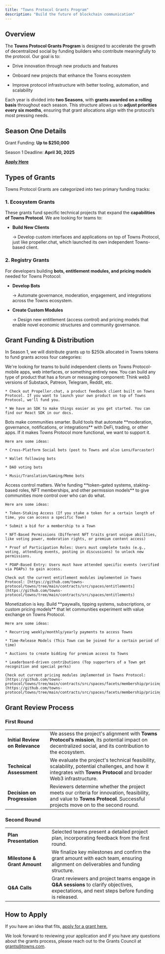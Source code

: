 ```yaml
---
title: "Towns Protocol Grants Program"
description: "Build the future of blockchain communication"
---
```


## **Overview**

The **Towns Protocol Grants Program** is designed to accelerate the growth of decentralized social by funding builders who contribute meaningfully to the protocol. Our goal is to:

* Drive innovation through new products and features

* Onboard new projects that enhance the Towns ecosystem

* Improve protocol infrastructure with better tooling, automation, and scalability

Each year is divided into **two Seasons**, with **grants awarded on a rolling basis** throughout each season. This structure allows us to **adjust priorities every six months**, ensuring that grant allocations align with the protocol’s most pressing needs.

## Season One Details

Grant Funding: **Up to $250,000** 

Season 1 Deadline: **April 30, 2025**

[**Apply Here**](https://hntlabs.deform.cc/grants)

## **Types of Grants**

Towns Protocol Grants are categorized into two primary funding tracks:

### **1. Ecosystem Grants**&#x20;

These grants fund specific technical projects that expand the **capabilities of Towns Protocol**. We are looking for teams to:

* **Build New Clients**

  → Develop custom interfaces and applications on top of Towns Protocol, just like propeller.chat, which launched its own independent Towns-based client.

### **2. Registry Grants**

For developers building **bots, entitlement modules, and pricing models** needed for Towns Protocol:

* **Develop Bots**

  → Automate governance, moderation, engagement, and integrations across the Towns ecosystem.

* **Create Custom Modules**

  → Design new entitlement (access control) and pricing models that enable novel economic structures and community governance.

## **Grant Funding & Distribution**

In Season 1, we will distribute grants up to $250k allocated in Towns tokens to fund grants across four categories:

<AccordionGroup>
  <Accordion title="Building New Clients" defaultOpen={false}>
    We're looking for teams to build independent clients on Towns Protocol-mobile apps, web interfaces, or something entirely new. You can build any type of product that has a forum or messaging component: Think web3 versions of Substack, Patreon, Telegram, Reddit, etc.

    * Check out Propeller.chat, a product feedback client built on Towns Protocol. If you want to launch your own product on top of Towns Protocol, we'll fund you.

    * We have an SDK to make things easier as you get started. You can find our React SDK in our docs.
  </Accordion>

  <Accordion title="Building Bots " defaultOpen={false}>
    Bots make communities smarter. Build tools that automate **moderation, governance, notifications, or integrations** with DeFi, trading, or other apps. If it makes Towns Protocol more functional, we want to support it.

    Here are some ideas:

    * ﻿﻿Cross-Platform Social bots (post to Towns and also Lens/Farcaster)

    * ﻿﻿Wallet following bots

    * ﻿﻿DAO voting bots

    * ﻿﻿Music/Translation/Gaming/Meme bots
  </Accordion>

  <Accordion title="Building Entitlement Modules" defaultOpen={false}>
    Access control matters. We’re funding **token-gated systems, staking-based roles, NFT memberships, and other permission models** to give communities more control over who can do what.

    Here are some ideas:

    * ﻿﻿Token-Staking Access (If you stake a token for a certain length of time, you can access a specific Town)

    * ﻿﻿Submit a bid for a membership to a Town

    * ﻿﻿NFT-Based Permissions (Different NFT traits grant unique abilities, like voting power, moderation rights, or premium content access)

    * ﻿﻿Proof of Participation Roles: Users must complete tasks (e.g., voting, attending events, posting in discussions) to unlock new permissions.

    * ﻿﻿POAP-Based Entry: Users must have attended specific events (verified via POAPs) to gain access.

    Check out the current entitlement modules implemented in Towns Protocol: [https://github.com/towns-protocol/towns/tree/main/contracts/src/spaces/entitlements](https://github.com/towns-protocol/towns/tree/main/contracts/src/spaces/entitlements)
  </Accordion>

  <Accordion title="Building Pricing Modules" defaultOpen={false}>
    Monetization is key. Build **paywalls, tipping systems, subscriptions, or custom pricing models** that let communities experiment with value exchange on Towns Protocol.

    Here are some ideas:

    * ﻿﻿Recurring weekly/monthly/yearly payments to access Towns

    * ﻿﻿Time-Release Models (This Town can be joined for a certain period of time)

    * ﻿﻿Auctions to create bidding for premium access to Towns

    * ﻿﻿Leaderboard-driven contributions (Top supporters of a Town get recognition and special perks)

    Check out current pricing modules implemented in Towns Protocol: [https://github.com/towns-protocol/towns/tree/main/contracts/src/spaces/facets/membership/pricing](https://github.com/towns-protocol/towns/tree/main/contracts/src/spaces/facets/membership/pricing)
  </Accordion>
</AccordionGroup>

## Grant Review Process

### First Round

|                                 |                                                                                                                                                                           |
| ------------------------------- | ------------------------------------------------------------------------------------------------------------------------------------------------------------------------- |
| **Initial Review on Relevance** | We assess the project's alignment with **Towns Protocol’s mission**, its potential impact on decentralized social, and its contribution to the ecosystem.                 |
| **Technical Assessment**        | We evaluate the project's technical feasibility, scalability, potential challenges, and how it integrates with **Towns Protocol** and broader Web3 infrastructure.        |
| **Decision on Progression**     | Reviewers determine whether the project meets our criteria for innovation, feasibility, and value to **Towns Protocol**. Successful projects move on to the second round. |

### Second Round

|                              |                                                                                                                                               |
| ---------------------------- | --------------------------------------------------------------------------------------------------------------------------------------------- |
| **Plan Presentation**        | Selected teams present a detailed project plan, incorporating feedback from the first round.                                                  |
| **Milestone & Grant Amount** | We finalize key milestones and confirm the grant amount with each team, ensuring alignment on deliverables and funding structure.             |
| **Q\&A Calls**               | Grant reviewers and project teams engage in **Q\&A sessions** to clarify objectives, expectations, and next steps before funding is released. |

## How to Apply

If you have an idea that fits, [apply for a grant here.](https://hntlabs.deform.cc/grants)

We look forward to reviewing your application and if you have any questions about the grants process, please reach out to the Grants Council at [grants@towns.com](mailto:grants@towns.com).